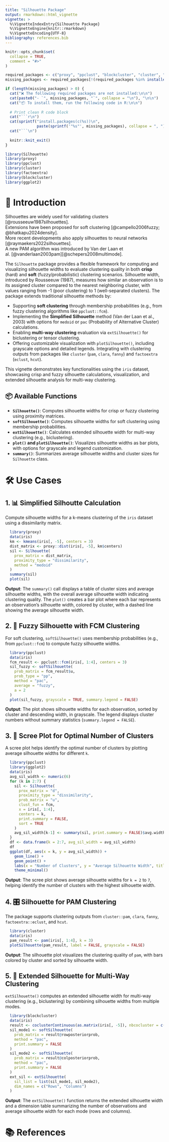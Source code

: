 ```yaml
---
title: "Silhouette Package"
output: rmarkdown::html_vignette
vignette: >
  %\VignetteIndexEntry{Silhouette Package}
  %\VignetteEngine{knitr::rmarkdown}
  %\VignetteEncoding{UTF-8}
bibliography: references.bib
---
```


```r
knitr::opts_chunk$set(
  collapse = TRUE,
  comment = "#>"
)
```
```r
required_packages <- c("proxy", "ppclust", "blockcluster", "cluster", "factoextra", "ggplot2")
missing_packages <- required_packages[!(required_packages %in% installed.packages()[, "Package"])]

if (length(missing_packages) > 0) {
  cat("❌ The following required packages are not installed:\n\n")
  cat(paste0("- `", missing_packages, "`", collapse = "\n"), "\n\n")
  cat("📦 To install them, run the following code in R:\n\n")
  
  # Print clean R code block
  cat("```r\n")
  cat(sprintf("install.packages(c(%s))\n", 
              paste(sprintf('"%s"', missing_packages), collapse = ", ")))
  cat("```\n")
  
  knitr::knit_exit()
}
```

```r
library(Silhouette)
library(proxy)
library(ppclust)
library(cluster)
library(factoextra)
library(blockcluster)
library(ggplot2)
```
# 🧭 Introduction

Silhouettes are widely used for validating clusters [@rousseeuw1987silhouettes].  
Extensions have been proposed for soft clustering [@campello2006fuzzy; @bhatkapu2024density].  
More recent developments also apply silhouettes to neural networks [@raymaekers2022silhouettes].  
A new PAM algorithm was introduced by Van der Laan et al. [@vanderlaan2003pam][@schepers2008multimode].


The `Silhouette` package provides a flexible framework for computing and visualizing silhouette widths to evaluate clustering quality in both **crisp** (hard) and **soft** (fuzzy/probabilistic) clustering scenarios. Silhouette width, introduced by Rousseeuw (1987), measures how similar an observation is to its assigned cluster compared to the nearest neighboring cluster, with values ranging from -1 (poor clustering) to 1 (well-separated clusters). The package extends traditional silhouette methods by:

- Supporting **soft clustering** through membership probabilities (e.g., from fuzzy clustering algorithms like `ppclust::fcm`).
- Implementing the **Simplified Silhouette** method (Van der Laan et al., 2003) with options for `medoid` or `pac` (Probability of Alternative Cluster) calculations.
- Enabling **multi-way clustering** evaluation via `extSilhouette()` for biclustering or tensor clustering.
- Offering customizable visualization with `plotSilhouette()`, including grayscale options and detailed legends. Integrating with clustering outputs from packages like `cluster` (`pam`, `clara`, `fanny`) and `factoextra` (`eclust`, `hcut`).

This vignette demonstrates key functionalities using the `iris` dataset, showcasing crisp and fuzzy silhouette calculations, visualization, and extended silhouette analysis for multi-way clustering.

## 📦 Available Functions

- **`Silhouette()`**: Computes silhouette widths for crisp or fuzzy clustering using proximity matrices.
- **`softSilhouette()`**: Computes silhouette widths for soft clustering using membership probabilities.
- **`extSilhouette()`**: Calculates extended silhouette width for multi-way clustering (e.g., biclustering).
- **`plot()` and `plotSilhouette()`**: Visualizes silhouette widths as bar plots, with options for grayscale and legend customization.
- **`summary()`**: Summarizes average silhouette widths and cluster sizes for `Silhouette` class.

# 🛠️ Use Cases

## 1. 📊 Simplified Silhoutte Calculation 


Compute silhouette widths for a k-means clustering of the `iris` dataset using a dissimilarity matrix.

```r
  library(proxy)
  data(iris)
  km <- kmeans(iris[, -5], centers = 3)
  dist_matrix <- proxy::dist(iris[, -5], km$centers)
  sil <- Silhouette(
    prox_matrix = dist_matrix,
    proximity_type = "dissimilarity",
    method = "medoid"
  )
  summary(sil)
  plot(sil)
```

**Output**: The `summary()` call displays a table of cluster sizes and average silhouette widths, with the overall average silhouette width indicating clustering quality. The `plot()` creates a bar plot where each bar represents an observation’s silhouette width, colored by cluster, with a dashed line showing the average silhouette width.

## 2. 🧠 Fuzzy Silhouette with FCM Clustering

For soft clustering, `softSilhouette()` uses membership probabilities (e.g., from `ppclust::fcm`) to compute fuzzy silhouette widths.

```r
  library(ppclust)
  data(iris)
  fcm_result <- ppclust::fcm(iris[, 1:4], centers = 3)
  sil_fuzzy <- softSilhouette(
    prob_matrix = fcm_result$u,
    prob_type = "pp",
    method = "pac",
    average = "fuzzy",
    a = 2
  )
  plot(sil_fuzzy, grayscale = TRUE, summary.legend = FALSE)
```

**Output**: The plot shows silhouette widths for each observation, sorted by cluster and descending width, in grayscale. The legend displays cluster numbers without summary statistics (`summary.legend = FALSE`).

## 3. 🧮 Scree Plot for Optimal Number of Clusters

A scree plot helps identify the optimal number of clusters by plotting average silhouette widths for different `k`.

```r
  library(ppclust)
  library(ggplot2)
  data(iris)
  avg_sil_width <- numeric(6)
  for (k in 2:7) {
    sil <- Silhouette(
      prox_matrix = "d",
      proximity_type = "dissimilarity",
      prob_matrix = "u",
      clust_fun = fcm,
      x = iris[, 1:4],
      centers = k,
      print.summary = FALSE,
      sort = TRUE
    )
    avg_sil_width[k-1] <- summary(sil, print.summary = FALSE)$avg.width
  }
  df <- data.frame(k = 2:7, avg_sil_width = avg_sil_width)
  df
  ggplot(df, aes(x = k, y = avg_sil_width)) +
    geom_line() +
    geom_point() +
    labs(x = "Number of Clusters", y = "Average Silhouette Width", title = "Scree Plot for FCM Clustering") +
    theme_minimal()
```

**Output**: The scree plot shows average silhouette widths for `k = 2` to `7`, helping identify the number of clusters with the highest silhouette width.

## 4. 🎛️ Silhouette for PAM Clustering

The package supports clustering outputs from `cluster::pam`, `clara`, `fanny`, `factoextra::eclust`, and `hcut`.

```r
  library(cluster)
  data(iris)
  pam_result <- pam(iris[, 1:4], k = 3)
  plotSilhouette(pam_result, label = FALSE, grayscale = FALSE)
```

**Output**: The silhouette plot visualizes the clustering quality of `pam`, with bars colored by cluster and sorted by silhouette width.

## 5. 🔬 Extended Silhouette for Multi-Way Clustering

`extSilhouette()` computes an extended silhouette width for multi-way clustering (e.g., biclustering) by combining silhouette widths from multiple modes.

```r
  library(blockcluster)
  data(iris)
  result <- coclusterContinuous(as.matrix(iris[, -5]), nbcocluster = c(3, 2))
  sil_mode1 <- softSilhouette(
    prob_matrix = result@rowposteriorprob,
    method = "pac",
    print.summary = FALSE
  )
  sil_mode2 <- softSilhouette(
    prob_matrix = result@colposteriorprob,
    method = "pac",
    print.summary = FALSE
  )
  ext_sil <- extSilhouette(
    sil_list = list(sil_mode1, sil_mode2),
    dim_names = c("Rows", "Columns")
  )
```

**Output**: The `extSilhouette()` function returns the extended silhouette width and a dimension table summarizing the number of observations and average silhouette width for each mode (rows and columns).

# 📚 References
